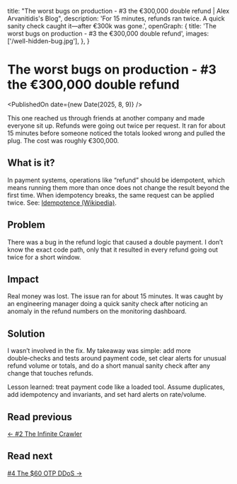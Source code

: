   title:
    "The worst bugs on production - #3 the €300,000 double refund | Alex Arvanitidis's Blog",
  description:
    'For 15 minutes, refunds ran twice. A quick sanity check caught it—after €300k was gone.',
  openGraph: {
    title: 'The worst bugs on production - #3 the €300,000 double refund',
    images: ['/well-hidden-bug.jpg'],
  },
}


# The worst bugs on production - #3 the €300,000 double refund

<PublishedOn date={new Date(2025, 8, 9)} />

<Cover src="/well-hidden-bug.jpg" alt="" caption="" />

This one reached us through friends at another company and made everyone sit up. Refunds were going out twice per request. It ran for about 15 minutes before someone noticed the totals looked wrong and pulled the plug. The cost was roughly €300,000.

## What is it?

In payment systems, operations like “refund” should be idempotent, which means running them more than once does not change the result beyond the first time. When idempotency breaks, the same request can be applied twice. See: [Idempotence (Wikipedia)](https://en.wikipedia.org/wiki/Idempotence).

## Problem

There was a bug in the refund logic that caused a double payment. I don’t know the exact code path, only that it resulted in every refund going out twice for a short window.

## Impact

Real money was lost. The issue ran for about 15 minutes. It was caught by an engineering manager doing a quick sanity check after noticing an anomaly in the refund numbers on the monitoring dashboard.

## Solution

I wasn’t involved in the fix. My takeaway was simple: add more double‑checks and tests around payment code, set clear alerts for unusual refund volume or totals, and do a short manual sanity check after any change that touches refunds.

Lesson learned: treat payment code like a loaded tool. Assume duplicates, add idempotency and invariants, and set hard alerts on rate/volume.

## Read previous

[← #2 The Infinite Crawler](/blog/worst-bugs-infinite-crawler)

## Read next

[#4 The $60 OTP DDoS →](/blog/worst-bugs-60-dollar-ddos)
